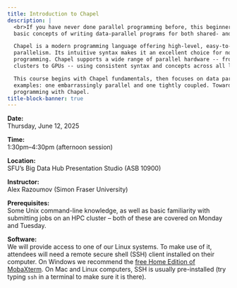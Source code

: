 ```yaml
---
title: Introduction to Chapel
description: |
  <br>If you have never done parallel programming before, this beginner-friendly course will guide you through the
  basic concepts of writing data-parallel programs for both shared- and distributed-memory systems.

  Chapel is a modern programming language offering high-level, easy-to-use abstractions for task and data
  parallelism. Its intuitive syntax makes it an excellent choice for novice HPC users learning parallel
  programming. Chapel supports a wide range of parallel hardware -- from multicore processors and multi-node
  clusters to GPUs -- using consistent syntax and concepts across all levels of hardware parallelism.

  This course begins with Chapel fundamentals, then focuses on data parallelism through two numerical
  examples: one embarrassingly parallel and one tightly coupled. Towards the end we'll look at GPU
  programming with Chapel.
title-block-banner: true
---
```


:::{.topdef}

**Date:** \
Thursday, June 12, 2025

**Time:** \
1:30pm–4:30pm (afternoon session)

**Location:** \
SFU's Big Data Hub Presentation Studio (ASB 10900)

**Instructor:** \
Alex Razoumov (Simon Fraser University)

**Prerequisites:** \
Some Unix command-line knowledge, as well as basic familiarity with submitting jobs on an HPC cluster -- both
of these are covered on Monday and Tuesday.

**Software:** \
We will provide access to one of our Linux systems. To make use of it, attendees will need a remote secure shell (SSH) client installed on their computer. On Windows we recommend the [free Home Edition of MobaXterm](https://mobaxterm.mobatek.net/download.html). On Mac and Linux computers, SSH is usually pre-installed (try typing `ssh` in a terminal to make sure it is there).

:::
